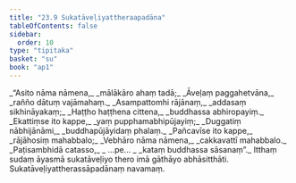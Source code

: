 ```yaml
---
title: "23.9 Sukatāveḷiyattheraapadāna"
tableOfContents: false
sidebar:
  order: 10
type: "tipitaka"
basket: "su"
book: "ap1"
---
```



<DynamicBreadcrumb />

<Division number="43" book="ap1">

<Paragraph number="2957" type="verses" book="ap1">
_“Asito nāma nāmena,_  
_mālākāro ahaṃ tadā;_  
_Āveḷaṃ paggahetvāna,_  
_rañño dātuṃ vajāmahaṃ._  

</Paragraph>

</Division>
<Division number="44" book="ap1">

<Paragraph number="2958" type="verses" book="ap1">
_Asampattomhi rājānaṃ,_  
_addasaṃ sikhināyakaṃ;_  
_Haṭṭho haṭṭhena cittena,_  
_buddhassa abhiropayiṃ._  

</Paragraph>

</Division>
<Division number="45" book="ap1">

<Paragraph number="2959" type="verses" book="ap1">
_Ekattiṃse ito kappe,_  
_yaṃ pupphamabhipūjayiṃ;_  
_Duggatiṃ nābhijānāmi,_  
_buddhapūjāyidaṃ phalaṃ._  

</Paragraph>

</Division>
<Division number="46" book="ap1">

<Paragraph number="2960" type="verses" book="ap1">
_Pañcavīse ito kappe,_  
_rājāhosiṃ mahabbalo;_  
_Vebhāro nāma nāmena,_  
_cakkavattī mahabbalo._  

</Paragraph>

</Division>
<Division number="47" book="ap1">

<Paragraph number="2961" type="verses" book="ap1">
_Paṭisambhidā catasso,_  
_ …pe… _  
_kataṃ buddhassa sāsanaṃ”._  

</Paragraph>

<Paragraph number="2962" book="ap1">
Itthaṃ sudaṃ āyasmā sukatāveḷiyo thero imā gāthāyo abhāsitthāti.

</Paragraph>
</Division>

<Paragraph number="2963" type="center" book="ap1">
Sukatāveḷiyattherassāpadānaṃ navamaṃ.
</Paragraph>